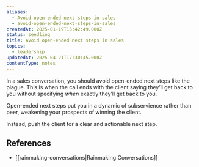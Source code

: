 ```yaml
---
aliases:
  - Avoid open-ended next steps in sales
  - avoid-open-ended-next-steps-in-sales
createdAt: 2025-01-19T15:42:49.000Z
status: seedling
title: Avoid open-ended next steps in sales
topics:
  - leadership
updatedAt: 2025-04-21T17:30:45.000Z
contentType: notes
---
```

In a sales conversation, you should avoid open-ended next steps like the plague. This is when the call ends with the client saying they’ll get back to you without specifying _when_ exactly they’ll get back to you.

Open-ended next steps put you in a dynamic of subservience rather than peer, weakening your prospects of winning the client.

Instead, push the client for a clear and actionable next step.

## References

- [[rainmaking-conversations|Rainmaking Conversations]]
